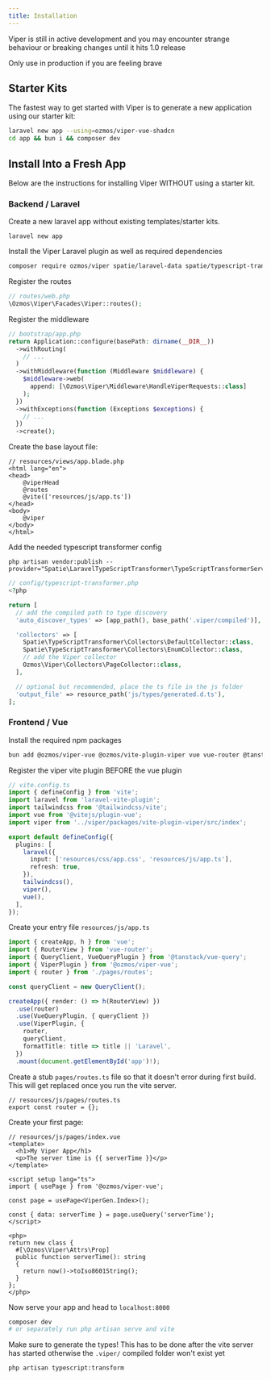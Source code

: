 ```yaml
---
title: Installation
---
```


<Aside type={'caution'}>
  Viper is still in active development and you may encounter strange behaviour or breaking changes until it hits 1.0 release

  Only use in production if you are feeling brave
</Aside>

## Starter Kits

The fastest way to get started with Viper is to generate a new application using our starter kit:

```bash
laravel new app --using=ozmos/viper-vue-shadcn
cd app && bun i && composer dev
```

## Install Into a Fresh App

Below are the instructions for installing Viper WITHOUT using a starter kit.

### Backend / Laravel

Create a new laravel app without existing templates/starter kits.

```
laravel new app
```

Install the Viper Laravel plugin as well as required dependencies

```bash
composer require ozmos/viper spatie/laravel-data spatie/typescript-transformer spatie/laravel-typescript-transformer tightenco/ziggy
```

Register the routes

```php
// routes/web.php
\Ozmos\Viper\Facades\Viper::routes();
```

Register the middleware

```php
// bootstrap/app.php
return Application::configure(basePath: dirname(__DIR__))
  ->withRouting(
    // ...
  )
  ->withMiddleware(function (Middleware $middleware) {
    $middleware->web(
      append: [\Ozmos\Viper\Middleware\HandleViperRequests::class]
    );
  })
  ->withExceptions(function (Exceptions $exceptions) {
    // ...
  })
  ->create();

```

Create the base layout file:

```blade
// resources/views/app.blade.php
<html lang="en">
<head>
    @viperHead
    @routes
    @vite(['resources/js/app.ts'])
</head>
<body>
    @viper
</body>
</html>
```

Add the needed typescript transformer config

```
php artisan vendor:publish --provider="Spatie\LaravelTypeScriptTransformer\TypeScriptTransformerServiceProvider"
```

```php
// config/typescript-transformer.php
<?php

return [
  // add the compiled path to type discovery
  'auto_discover_types' => [app_path(), base_path('.viper/compiled')],

  'collectors' => [
    Spatie\TypeScriptTransformer\Collectors\DefaultCollector::class,
    Spatie\TypeScriptTransformer\Collectors\EnumCollector::class,
    // add the Viper collector
    Ozmos\Viper\Collectors\PageCollector::class,
  ],

  // optional but recommended, place the ts file in the js folder
  'output_file' => resource_path('js/types/generated.d.ts'),
];
```

### Frontend / Vue

Install the required npm packages

```bash
bun add @ozmos/viper-vue @ozmos/vite-plugin-viper vue vue-router @tanstack/vue-query ziggy-js @vitejs/plugin-vue
```

Register the viper vite plugin BEFORE the vue plugin

```ts
// vite.config.ts
import { defineConfig } from 'vite';
import laravel from 'laravel-vite-plugin';
import tailwindcss from '@tailwindcss/vite';
import vue from '@vitejs/plugin-vue';
import viper from '../viper/packages/vite-plugin-viper/src/index';

export default defineConfig({
  plugins: [
    laravel({
      input: ['resources/css/app.css', 'resources/js/app.ts'],
      refresh: true,
    }),
    tailwindcss(),
    viper(),
    vue(),
  ],
});
```

Create your entry file `resources/js/app.ts`

```ts
import { createApp, h } from 'vue';
import { RouterView } from 'vue-router';
import { QueryClient, VueQueryPlugin } from '@tanstack/vue-query';
import { ViperPlugin } from '@ozmos/viper-vue';
import { router } from './pages/routes';

const queryClient = new QueryClient();

createApp({ render: () => h(RouterView) })
  .use(router)
  .use(VueQueryPlugin, { queryClient })
  .use(ViperPlugin, {
    router,
    queryClient,
    formatTitle: title => title || 'Laravel',
  })
  .mount(document.getElementById('app')!);
```

Create a stub `pages/routes.ts` file so that it doesn't error during first build. This will get replaced once you run the vite server.

```
// resources/js/pages/routes.ts
export const router = {};
```

Create your first page:

```vue
// resources/js/pages/index.vue
<template>
  <h1>My Viper App</h1>
  <p>The server time is {{ serverTime }}</p>
</template>

<script setup lang="ts">
import { usePage } from '@ozmos/viper-vue';

const page = usePage<ViperGen.Index>();

const { data: serverTime } = page.useQuery('serverTime');
</script>

<php>
return new class {
  #[\Ozmos\Viper\Attrs\Prop]
  public function serverTime(): string
  {
    return now()->toIso8601String();
  }
};
</php>
```

Now serve your app and head to `localhost:8000`

```bash
composer dev
# or separately run php artisan serve and vite
```

Make sure to generate the types! This has to be done after the vite server has started otherwise the `.viper/` compiled folder won't exist yet

```bash
php artisan typescript:transform
```

